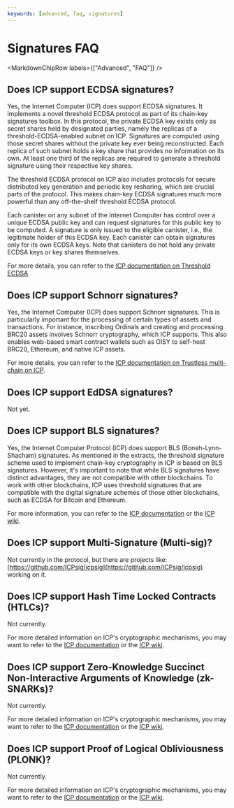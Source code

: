 ```yaml
---
keywords: [advanced, faq, signatures]
---
```



# Signatures FAQ

<MarkdownChipRow labels={["Advanced", "FAQ"]} />

## Does ICP support ECDSA signatures?

Yes, the Internet Computer (ICP) does support ECDSA signatures. It implements a novel threshold ECDSA protocol as part of its chain-key signatures toolbox. In this protocol, the private ECDSA key exists only as secret shares held by designated parties, namely the replicas of a threshold-ECDSA-enabled subnet on ICP. Signatures are computed using those secret shares without the private key ever being reconstructed. Each replica of such subnet holds a key share that provides no information on its own. At least one third of the replicas are required to generate a threshold signature using their respective key shares.

The threshold ECDSA protocol on ICP also includes protocols for secure distributed key generation and periodic key resharing, which are crucial parts of the protocol. This makes chain-key ECDSA signatures much more powerful than any off-the-shelf threshold ECDSA protocol.

Each canister on any subnet of the Internet Computer has control over a unique ECDSA public key and can request signatures for this public key to be computed. A signature is only issued to the eligible canister, i.e., the legitimate holder of this ECDSA key. Each canister can obtain signatures only for its own ECDSA keys. Note that canisters do not hold any private ECDSA keys or key shares themselves.

For more details, you can refer to the [ICP documentation on Threshold ECDSA](/docs/current/developer-docs/integrations/t-ecdsa#overview).

## Does ICP support Schnorr signatures?

Yes, the Internet Computer (ICP) does support Schnorr signatures. This is particularly important for the processing of certain types of assets and transactions. For instance, inscribing Ordinals and creating and processing BRC20 assets involves Schnorr cryptography, which ICP supports. This also enables web-based smart contract wallets such as OISY to self-host BRC20, Ethereum, and native ICP assets.

For more details, you can refer to the [ICP documentation on Trustless multi-chain on ICP](https://internetcomputer.org/multichain).

## Does ICP support EdDSA signatures?

Not yet.

## Does ICP support BLS signatures?

Yes, the Internet Computer Protocol (ICP) does support BLS (Boneh-Lynn-Shacham) signatures. As mentioned in the extracts, the threshold signature scheme used to implement chain-key cryptography in ICP is based on BLS signatures. However, it's important to note that while BLS signatures have distinct advantages, they are not compatible with other blockchains. To work with other blockchains, ICP uses threshold signatures that are compatible with the digital signature schemes of those other blockchains, such as ECDSA for Bitcoin and Ethereum.

For more information, you can refer to the [ICP documentation](https://internetcomputer.org/docs) or the [ICP wiki](https://wiki.internetcomputer.org/wiki).

## Does ICP support Multi-Signature (Multi-sig)?

Not currently in the protocol, but there are projects like: [https://github.com/ICPsig/icpsig](https://github.com/ICPsig/icpsig) working on it.

## Does ICP support Hash Time Locked Contracts (HTLCs)?

Not currently.

For more detailed information on ICP's cryptographic mechanisms, you may want to refer to the [ICP documentation](https://internetcomputer.org/docs) or the [ICP wiki](https://wiki.internetcomputer.org/wiki).

## Does ICP support Zero-Knowledge Succinct Non-Interactive Arguments of Knowledge (zk-SNARKs)?

Not currently.

For more detailed information on ICP's cryptographic mechanisms, you may want to refer to the [ICP documentation](https://internetcomputer.org/docs) or the [ICP wiki](https://wiki.internetcomputer.org/wiki).

## Does ICP support Proof of Logical Obliviousness (PLONK)?

Not currently.

For more detailed information on ICP's cryptographic mechanisms, you may want to refer to the [ICP documentation](https://internetcomputer.org/docs) or the [ICP wiki](https://wiki.internetcomputer.org/wiki).

